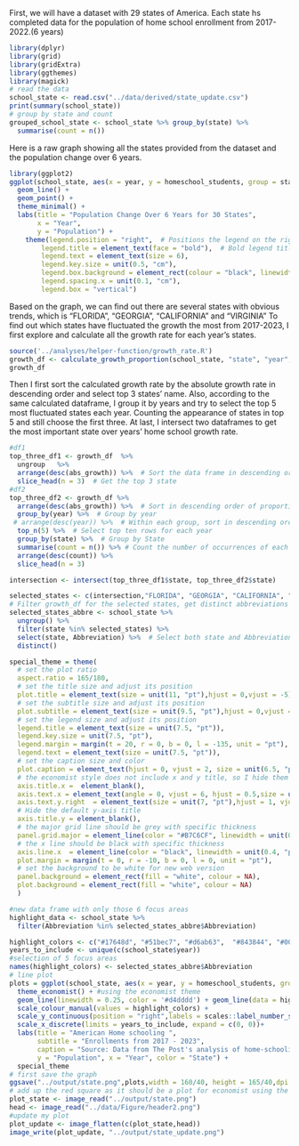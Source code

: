 First, we will have a dataset with 29 states of America. Each state hs completed data for the population of home school enrollment from 2017- 2022.(6 years)

```r
library(dplyr)
library(grid)
library(gridExtra)
library(ggthemes)
library(magick)
# read the data
school_state <- read.csv("../data/derived/state_update.csv")
print(summary(school_state))
# group by state and count
grouped_school_state <- school_state %>% group_by(state) %>% 
  summarise(count = n())
```

Here is a raw graph showing all the states provided from the dataset and the population change over 6 years.
```r
library(ggplot2)
ggplot(school_state, aes(x = year, y = homeschool_students, group = state, color = state)) +
  geom_line() +
  geom_point() + 
  theme_minimal() +
  labs(title = "Population Change Over 6 Years for 30 States",
       x = "Year",
       y = "Population") +
    theme(legend.position = "right",  # Positions the legend on the right
        legend.title = element_text(face = "bold"),  # Bold legend title
        legend.text = element_text(size = 6),  
        legend.key.size = unit(0.5, "cm"), 
        legend.box.background = element_rect(colour = "black", linewidth = 0.2), 
        legend.spacing.x = unit(0.1, "cm"), 
        legend.box = "vertical")  
```

Based on the graph, we can find out there are several states with obvious trends, which is "FLORIDA", "GEORGIA", "CALIFORNIA" and "VIRGINIA"
To find out which states have fluctuated the growth the most from 2017-2023, I first explore and calculate all the growth rate for each year's states.

```r
source('../analyses/helper-function/growth_rate.R')
growth_df <- calculate_growth_proportion(school_state, "state", "year", "homeschool_students")
growth_df
```
Then I first sort the calculated growth rate by the absolute growth rate in descending order and select top 3 states' name.
Also, according to the same calculated dataframe, I group it by years and try to select the top 5 most fluctuated states each year. Counting the appearance of states in top 5 and still choose the first three. 
At last, I intersect two dataframes to get the most important state over years' home school growth rate.
```r
#df1
top_three_df1 <- growth_df  %>% 
  ungroup   %>% 
  arrange(desc(abs_growth)) %>%  # Sort the data frame in descending order by the 'abs_growth' column
  slice_head(n = 3)  # Get the top 3 state
#df2
top_three_df2 <- growth_df %>%
  arrange(desc(abs_growth)) %>%  # Sort in descending order of proportion
  group_by(year) %>%  # Group by year
 # arrange(desc(year)) %>%  # Within each group, sort in descending order of year
  top_n(5) %>%  # Select top ten rows for each year
  group_by(state) %>%  # Group by State
  summarise(count = n()) %>% # Count the number of occurrences of each state
  arrange(desc(count)) %>%
  slice_head(n = 3)

intersection <- intersect(top_three_df1$state, top_three_df2$state)

```

```r
selected_states <- c(intersection,"FLORIDA", "GEORGIA", "CALIFORNIA", "VIRGINIA","KENTUCKY")
# Filter growth_df for the selected states, get distinct abbreviations along with their corresponding state
selected_states_abbre <- school_state %>%
  ungroup() %>%  
  filter(state %in% selected_states) %>%
  select(state, Abbreviation) %>%  # Select both state and Abbreviation to keep the grouping context
  distinct()
```


```r
special_theme = theme(
  # set the plot ratio
  aspect.ratio = 165/180,
  # set the title size and adjust its position
  plot.title = element_text(size = unit(11, "pt"),hjust = 0,vjust = -5),
  # set the subtitle size and adjust its position
  plot.subtitle = element_text(size = unit(9.5, "pt"),hjust = 0,vjust = -7),
  # set the legend size and adjust its position
  legend.title = element_text(size = unit(7.5, "pt")),
  legend.key.size = unit(7.5, "pt"),
  legend.margin = margin(t = 20, r = 0, b = 0, l = -135, unit = "pt"),
  legend.text = element_text(size = unit(7.5, "pt")),
  # set the caption size and color 
  plot.caption = element_text(hjust = 0, vjust = 2, size = unit(6.5, "pt"), colour = "#404040"),
  # the economist style does not include x and y title, so I hide them
  axis.title.x =  element_blank(),
  axis.text.x = element_text(angle = 0, vjust = 6, hjust = 0.5,size = unit(7, "pt")),
  axis.text.y.right  = element_text(size = unit(7, "pt"),hjust = 1, vjust = -0.5),
  # Hide the default y-axis title
  axis.title.y = element_blank(),  
  # the major grid line should be grey with specific thickness
  panel.grid.major = element_line(color = "#B7C6CF", linewidth = unit(0.5, "pt")),
  # the x line should be black with specific thickness
  axis.line.x  = element_line(color = "black", linewidth = unit(0.4, "pt")),
  plot.margin = margin(t = 0, r = -10, b = 0, l = 0, unit = "pt"),
  # set the background to be white for new web version
  panel.background = element_rect(fill = "white", colour = NA),
  plot.background = element_rect(fill = "white", colour = NA)
  )

#new data frame with only those 6 focus areas
highlight_data <- school_state %>%
  filter(Abbreviation %in% selected_states_abbre$Abbreviation)

highlight_colors <- c("#17648d", "#51bec7", "#d6ab63",  "#843844", "#008c8f","#a885ac")
years_to_include <- unique(c(school_state$year))
#selection of 5 focus areas
names(highlight_colors) <- selected_states_abbre$Abbreviation
# line plot
plots = ggplot(school_state, aes(x = year, y = homeschool_students, group = Abbreviation))+
  theme_economist() + #using the economist theme
  geom_line(linewidth = 0.25, color = '#d4dddd') + geom_line(data = highlight_data, aes(color = Abbreviation), linewidth = 0.6) +
  scale_colour_manual(values = highlight_colors) + 
  scale_y_continuous(position = "right",labels = scales::label_number_si())+
  scale_x_discrete(limits = years_to_include, expand = c(0, 0))+
  labs(title = "American Home schooling ",
       subtitle = "Enrollments from 2017 - 2023",
       caption = "Source: Data from The Post's analysis of home-schooling enrollment across the US",
       y = "Population", x = "Year", color = "State") +
  special_theme
# first save the graph
ggsave("../output/state.png",plots,width = 160/40, height = 165/40,dpi = 300, units = "in")
# add up the red square as it should be a plot for economist using the libarary magick
plot_state <- image_read("../output/state.png")
head <- image_read("../data/Figure/header2.png")
#update my plot
plot_update <- image_flatten(c(plot_state,head))
image_write(plot_update, "../output/state_update.png")
```

